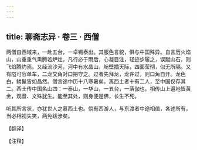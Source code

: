 ```yaml
---
---
---
```

title: 聊斋志异 · 卷三 · 西僧
---

两僧自西域来，一赴五台，一卓锡泰出。其服色言貌，俱与中国殊异。自言历火焰山，山重重气熏腾若炉灶，凡行必于雨后，心凝目注，轻迹步履之，误蹴山石，则飞焰腾灼焉。又经流沙河，河中有水晶山，峭壁插天际，四面莹彻，似无所隔。又有隘可容单车，二龙交角对口把守之。过者先拜龙，龙许过，则口角自开。龙色白，鳞鬣皆如晶然。僧言途中历十八寒暑矣。离西土者十有二人，至中国仅存其二。西土传中国名山四：一泰山，一华山，一五台，一落伽也。相传山上遍地皆黄金，观音、文殊犹生。能至其处，则身便是佛，长生不死。

听其所言状，亦犹世人之慕西土也。倘有西游人，与东渡者中途相值，各述所有，当必相视失笑，两免跋涉矣。

【翻译】

【注释】

